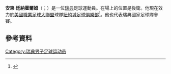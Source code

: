 {{short description|Swedish footballer}}
{{Use dmy dates|date=December 2017}}
{{Infobox football biography
| name = 安東·廷納霍爾姆 <br/>Anton Tinnerholm
| image =
| image_size = 
| caption =
| fullname = Anton Lars Tinnerholm
| birth_date = {{Birth date and age|1991|02|26|df=y}}
| birth_place = [[瑞典|瑞典]][[林雪平|林雪平]]
| height = 1.76 m<ref>{{cite web |title=Anton Tinnerholm|url=https://svenskfotboll.se/allsvenskan/person/?playerid=6343|work= svenskfotboll.se (in Swedish) |publisher=Swedish Football Association|accessdate=26 May 2016 }}</ref>
| position = [[右後衛|右後衛]]
| currentclub = [[紐約城足球俱樂部|紐約城]]
| clubnumber = 3
| youthyears1 = 
| youthclubs1 = Brokinds IF
| youthyears2 = {{0|0000}}–2007
| youthclubs2 = IK Östria Lambohov
| years1 = 2008–2014
| clubs1 = [[阿維達貝治足球會|阿維達貝治]]
| caps1 = 108
| goals1 = 6
| years2 = 2014–2017
| clubs2 = [[马尔默足球俱乐部|马尔默]]
| caps2 = 98
| goals2 = 6
| years3 = 2018–
| clubs3 = [[紐約城足球俱樂部|紐約城]]
| caps3 = 109
| goals3 = 9<!-- LEAGUE GAMES ONLY - When you update this parameter, please update the club-update parameter! -->
| nationalyears1 = 2015–2018
| nationalteam1 = [[瑞典國家足球隊|瑞典]]
| nationalcaps1 = 9
| nationalgoals1 = 0<!-- When you update this parameter, please update the nationalteam-update parameter! -->
| club-update = 2021年11月19日
| ntupdate = 2018年1月11日
}}

'''安東·廷納霍爾姆'''（{{lang-sv|Anton Tinnerholm}}；{{bd|1993年|6月16日}}）是一位[[瑞典|瑞典]]足球運動員。在場上的位置是後衛。他現在效力於[[美國職業足球大聯盟|美國職業足球大聯盟]]球隊[[紐約城足球俱樂部|紐約城足球俱樂部]]<ref>{{cite web|title=Anton Tinnerholm|url=http://svenskfotboll.se/superettan/person/?playerid=6343|publisher=Svenskfotboll|accessdate=7 January 2012|archive-date=2017-12-13|archive-url=https://web.archive.org/web/20171213011004/http://svenskfotboll.se/superettan/person/?playerid=6343|dead-url=no}}</ref>。他也代表瑞典國家足球隊參賽。

==參考資料==
{{Reflist}}

{{DEFAULTSORT: Tinnerholm, Anton}}
[[Category:瑞典男子足球运动员|Category:瑞典男子足球运动员]]